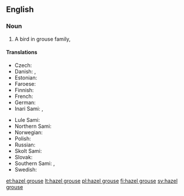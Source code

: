 ==English==
{{wikipedia}}

===Noun===
{{en-noun|head=[[hazel]] [[grouse]]}}

# A bird in grouse family, {{taxlink|Bonasa bonasia|species|noshow=1}}

====Translations====
{{trans-top|bird}}
* Czech: {{t|cs|jeřábek lesní|m}}
* Danish: {{t|da|hjerpe|c}}, {{t|da|jærpe|c}}
* Estonian: {{t|et|laanepüü}}
* Faroese: {{t|fo|jarpi|m}}
* Finnish: {{t+|fi|pyy}}
* French: {{t+|fr|gélinotte des bois|f}}
* German: {{t+|de|Haselhuhn|n}}
* Inari Sami: {{t|smn|puágui}}, {{t|smn|pagoi}}
{{trans-mid}}
* Lule Sami: {{t|smj|bákkoj}}
* Northern Sami: {{t|se|bakku}}
* Norwegian: {{t+|no|jerpe|m|f}}
* Polish: {{t+|pl|jarząbek|m}}
* Russian: {{t+|ru|ря́бчик|m|sc=Cyrl}}
* Skolt Sami: {{t|sms|pââgg}}
* Slovak: {{t|sk|jariabok hôrny|m}}
* Southern Sami: {{t|sma|brorke}}, {{t|sma|frorke}}
* Swedish: {{t+|sv|järpe|c}}
{{trans-bottom}}

[[et:hazel grouse]]
[[lt:hazel grouse]]
[[pl:hazel grouse]]
[[fi:hazel grouse]]
[[sv:hazel grouse]]